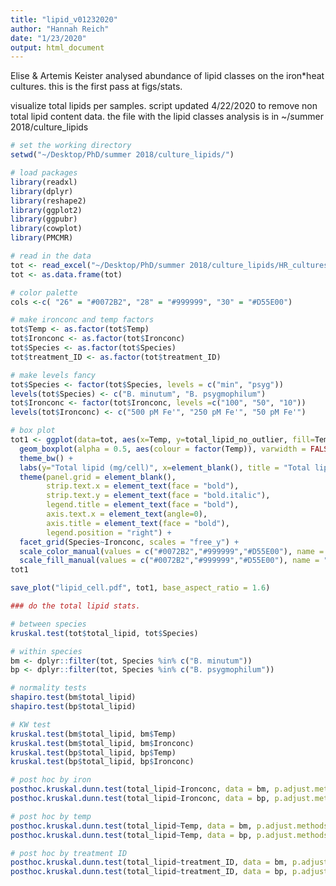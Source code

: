 ```yaml
---
title: "lipid_v01232020"
author: "Hannah Reich"
date: "1/23/2020"
output: html_document
---
```


Elise & Artemis Keister analysed abundance of lipid classes on the iron*heat cultures. this is the first pass at figs/stats.

visualize total lipids per samples. script updated 4/22/2020 to remove non total lipid content data. the file with the lipid classes analysis is in ~/summer 2018/culture_lipids
```r
# set the working directory
setwd("~/Desktop/PhD/summer 2018/culture_lipids/")

# load packages
library(readxl)
library(dplyr)
library(reshape2)
library(ggplot2)
library(ggpubr)
library(cowplot)
library(PMCMR)

# read in the data
tot <- read_excel("~/Desktop/PhD/summer 2018/culture_lipids/HR_cultures_lipid quant.xlsx", sheet = "for_R_total")
tot <- as.data.frame(tot)

# color palette
cols <-c( "26" = "#0072B2", "28" = "#999999", "30" = "#D55E00")

# make ironconc and temp factors
tot$Temp <- as.factor(tot$Temp)
tot$Ironconc <- as.factor(tot$Ironconc)
tot$Species <- as.factor(tot$Species)
tot$treatment_ID <- as.factor(tot$treatment_ID)

# make levels fancy
tot$Species <- factor(tot$Species, levels = c("min", "psyg"))
levels(tot$Species) <- c("B. minutum", "B. psygmophilum")
tot$Ironconc <- factor(tot$Ironconc, levels =c("100", "50", "10"))
levels(tot$Ironconc) <- c("500 pM Fe'", "250 pM Fe'", "50 pM Fe'")

# box plot
tot1 <- ggplot(data=tot, aes(x=Temp, y=total_lipid_no_outlier, fill=Temp, color=Temp)) +
  geom_boxplot(alpha = 0.5, aes(colour = factor(Temp)), varwidth = FALSE, position = position_dodge(1, preserve = "single")) +
  theme_bw() +
  labs(y="Total lipid (mg/cell)", x=element_blank(), title = "Total lipid/cell") +
  theme(panel.grid = element_blank(),
        strip.text.x = element_text(face = "bold"),
        strip.text.y = element_text(face = "bold.italic"),
        legend.title = element_text(face = "bold"),
        axis.text.x = element_text(angle=0),
        axis.title = element_text(face = "bold"),
        legend.position = "right") +
  facet_grid(Species~Ironconc, scales = "free_y") +
  scale_color_manual(values = c("#0072B2","#999999","#D55E00"), name = "Temperature", breaks = c("26", "28", "30"), labels=c("26°C", "28°C", "30°C")) +
  scale_fill_manual(values = c("#0072B2","#999999","#D55E00"), name = "Temperature", breaks = c("26", "28", "30"), labels=c("26°C", "28°C", "30°C"))
tot1

save_plot("lipid_cell.pdf", tot1, base_aspect_ratio = 1.6)

### do the total lipid stats.

# between species
kruskal.test(tot$total_lipid, tot$Species)

# within species
bm <- dplyr::filter(tot, Species %in% c("B. minutum"))
bp <- dplyr::filter(tot, Species %in% c("B. psygmophilum"))

# normality tests
shapiro.test(bm$total_lipid)
shapiro.test(bp$total_lipid)

# KW test
kruskal.test(bm$total_lipid, bm$Temp)
kruskal.test(bm$total_lipid, bm$Ironconc)
kruskal.test(bp$total_lipid, bp$Temp)
kruskal.test(bp$total_lipid, bp$Ironconc)

# post hoc by iron
posthoc.kruskal.dunn.test(total_lipid~Ironconc, data = bm, p.adjust.methods = "fdr")
posthoc.kruskal.dunn.test(total_lipid~Ironconc, data = bp, p.adjust.methods = "fdr")

# post hoc by temp
posthoc.kruskal.dunn.test(total_lipid~Temp, data = bm, p.adjust.methods = "fdr")
posthoc.kruskal.dunn.test(total_lipid~Temp, data = bp, p.adjust.methods = "fdr")

# post hoc by treatment ID
posthoc.kruskal.dunn.test(total_lipid~treatment_ID, data = bm, p.adjust.methods = "fdr")
posthoc.kruskal.dunn.test(total_lipid~treatment_ID, data = bp, p.adjust.methods = "fdr")

```


